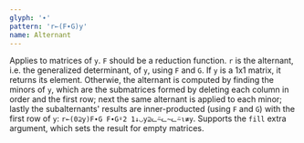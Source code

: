 ```yaml
---
glyph: '∙'
pattern: 'r←(F∙G)y'
name: Alternant
---
```


Applies to matrices of `y`. `F` should be a reduction function. `r` is the alternant, i.e. the generalized determinant, of `y`, using `F` and `G`. If `y` is a 1x1 matrix, it returns its element. Otherwie, the alternant is computed by finding the minors of `y`, which are the submatrices formed by deleting each column in order and the first row; next the same alternant is applied to each minor; lastly the subalternants' results are inner-producted (using `F` and `G`) with the first row of `y`: `r←(0⊇y)F∙G F∙G⍤2 1↓◡y⊇ᓚ⍨ᓚ~ᓚ⍨⍳≢y`. Supports the `fill` extra argument, which sets the result for empty matrices.